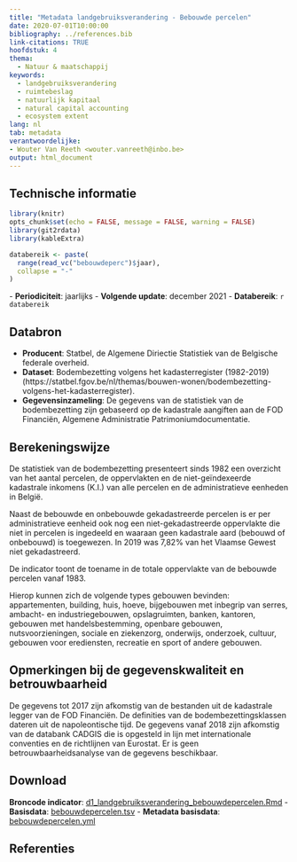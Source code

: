 ```yaml
---
title: "Metadata landgebruiksverandering - Bebouwde percelen"
date: 2020-07-01T10:00:00
bibliography: ../references.bib
link-citations: TRUE
hoofdstuk: 4 
thema:
  - Natuur & maatschappij
keywords:
  - landgebruiksverandering
  - ruimtebeslag
  - natuurlijk kapitaal
  - natural capital accounting
  - ecosystem extent
lang: nl
tab: metadata
verantwoordelijke:
- Wouter Van Reeth <wouter.vanreeth@inbo.be>
output: html_document
---
```

## Technische informatie

```r
library(knitr)
opts_chunk$set(echo = FALSE, message = FALSE, warning = FALSE)
library(git2rdata)
library(kableExtra)
```

```r
databereik <- paste(
  range(read_vc("bebouwdeperc")$jaar),
  collapse = "-"
)
```
\- **Periodiciteit**: jaarlijks
\- **Volgende update**: december 2021
\- **Databereik**: `r databereik`

## Databron

- **Producent**: Statbel, de Algemene Diriectie Statistiek van de Belgische federale overheid.
- **Dataset**: Bodembezetting volgens het kadasterregister (1982-2019) (https://statbel.fgov.be/nl/themas/bouwen-wonen/bodembezetting-volgens-het-kadasterregister).
- **Gegevensinzameling**: De gegevens van de statistiek van de bodembezetting zijn gebaseerd op de kadastrale aangiften aan de FOD Financiën, Algemene Administratie Patrimoniumdocumentatie.   

## Berekeningswijze

De statistiek van de bodembezetting presenteert sinds 1982 een overzicht van het aantal percelen, de oppervlakten en de niet-geïndexeerde kadastrale inkomens (K.I.) van alle percelen en de administratieve eenheden in België.

Naast de bebouwde en onbebouwde gekadastreerde percelen is er per administratieve eenheid ook nog een niet-gekadastreerde oppervlakte die niet in percelen is ingedeeld en waaraan geen kadastrale aard (bebouwd of onbebouwd) is toegewezen. 
In 2019 was 7,82% van het Vlaamse Gewest niet gekadastreerd.

De indicator toont de toename in de totale oppervlakte van de bebouwde percelen vanaf 1983.

Hierop kunnen zich de volgende types gebouwen bevinden: appartementen, building, huis, hoeve, bijgebouwen met inbegrip van serres, ambacht- en industriegebouwen, opslagruimten, banken, kantoren, gebouwen met handelsbestemming, openbare gebouwen, nutsvoorzieningen, sociale en ziekenzorg, onderwijs, onderzoek, cultuur, gebouwen voor erediensten, recreatie en sport of andere gebouwen.

## Opmerkingen bij de gegevenskwaliteit en betrouwbaarheid

De gegevens tot 2017 zijn afkomstig van de bestanden uit de kadastrale legger van de FOD Financiën. De definities van de bodembezettingsklassen dateren uit de napoleontische tijd.
De gegevens vanaf 2018 zijn afkomstig van de databank CADGIS die is opgesteld in lijn met internationale conventies en de richtlijnen van Eurostat.
Er is geen betrouwbaarheidsanalyse van de gegevens beschikbaar.

## Download

**Broncode indicator**: [d1_landgebruiksverandering_bebouwdepercelen.Rmd](../d1_landgebruiksverandering_bebouwdepercelen/d1_landgebruiksverandering_bebouwdepercelen.Rmd)
- **Basisdata**: [bebouwdepercelen.tsv](../d1_landgebruiksverandering_bebouwdepercelen/bebouwdeperc.tsv)
- **Metadata basisdata**: [bebouwdepercelen.yml](../d1_landgebruiksverandering_bebouwdepercelen/bebouwdeperc.yml)

## Referenties
